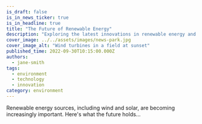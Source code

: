 ```yaml
---
is_draft: false
is_in_news_ticker: true
is_in_headline: true
title: "The Future of Renewable Energy"
description: "Exploring the latest innovations in renewable energy and their potential to transform global energy consumption."
cover_image: ../../assets/images/news-park.jpg
cover_image_alt: "Wind turbines in a field at sunset"
published_time: 2022-09-30T10:15:00.000Z
authors:
  - jane-smith
tags:
  - environment
  - technology
  - innovation
category: environment
---
```

Renewable energy sources, including wind and solar, are becoming increasingly important. Here's what the future holds...
